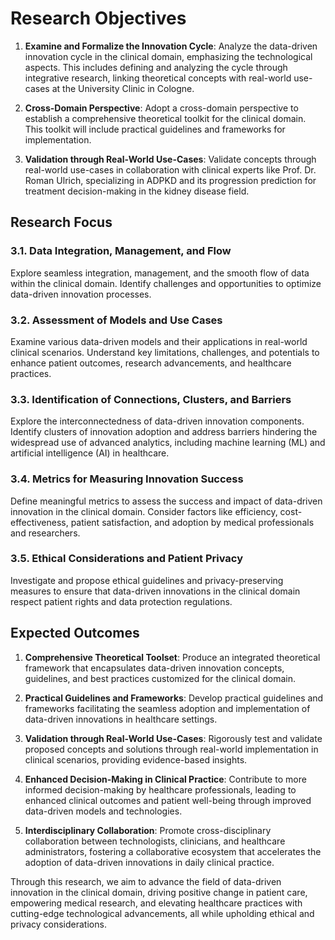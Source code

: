 # Research Objectives

1. **Examine and Formalize the Innovation Cycle**: Analyze the data-driven innovation cycle in the clinical domain, emphasizing the technological aspects. This includes defining and analyzing the cycle through integrative research, linking theoretical concepts with real-world use-cases at the University Clinic in Cologne.

2. **Cross-Domain Perspective**: Adopt a cross-domain perspective to establish a comprehensive theoretical toolkit for the clinical domain. This toolkit will include practical guidelines and frameworks for implementation.

3. **Validation through Real-World Use-Cases**: Validate concepts through real-world use-cases in collaboration with clinical experts like Prof. Dr. Roman Ulrich, specializing in ADPKD and its progression prediction for treatment decision-making in the kidney disease field.

## Research Focus

### 3.1. Data Integration, Management, and Flow

   Explore seamless integration, management, and the smooth flow of data within the clinical domain. Identify challenges and opportunities to optimize data-driven innovation processes.

### 3.2. Assessment of Models and Use Cases

   Examine various data-driven models and their applications in real-world clinical scenarios. Understand key limitations, challenges, and potentials to enhance patient outcomes, research advancements, and healthcare practices.

### 3.3. Identification of Connections, Clusters, and Barriers

   Explore the interconnectedness of data-driven innovation components. Identify clusters of innovation adoption and address barriers hindering the widespread use of advanced analytics, including machine learning (ML) and artificial intelligence (AI) in healthcare.

### 3.4. Metrics for Measuring Innovation Success

   Define meaningful metrics to assess the success and impact of data-driven innovation in the clinical domain. Consider factors like efficiency, cost-effectiveness, patient satisfaction, and adoption by medical professionals and researchers.

### 3.5. Ethical Considerations and Patient Privacy

   Investigate and propose ethical guidelines and privacy-preserving measures to ensure that data-driven innovations in the clinical domain respect patient rights and data protection regulations.

## Expected Outcomes

1. **Comprehensive Theoretical Toolset**: Produce an integrated theoretical framework that encapsulates data-driven innovation concepts, guidelines, and best practices customized for the clinical domain.

2. **Practical Guidelines and Frameworks**: Develop practical guidelines and frameworks facilitating the seamless adoption and implementation of data-driven innovations in healthcare settings.

3. **Validation through Real-World Use-Cases**: Rigorously test and validate proposed concepts and solutions through real-world implementation in clinical scenarios, providing evidence-based insights.

4. **Enhanced Decision-Making in Clinical Practice**: Contribute to more informed decision-making by healthcare professionals, leading to enhanced clinical outcomes and patient well-being through improved data-driven models and technologies.

5. **Interdisciplinary Collaboration**: Promote cross-disciplinary collaboration between technologists, clinicians, and healthcare administrators, fostering a collaborative ecosystem that accelerates the adoption of data-driven innovations in daily clinical practice.

Through this research, we aim to advance the field of data-driven innovation in the clinical domain, driving positive change in patient care, empowering medical research, and elevating healthcare practices with cutting-edge technological advancements, all while upholding ethical and privacy considerations.
